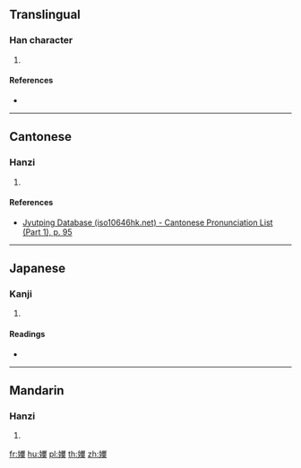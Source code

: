 {{character info/new}}
==Translingual==

===Han character===
{{Han char|rn=38|rad=女|as=15|sn=18|four=42434|canj=VWLK|ids=⿰女𡚇}}

# {{defn|Han|sort=女15}}

====References====
* {{Han ref|kx=0273.421|dkj=06856|dj=0541.340|hdz=21089.141|uh=5B3D|ud=23357|bh=F1FA|bd=61946}}

----

==Cantonese==

===Hanzi===
{{yue-hanzi|jyut=[[bei6]]|y=bei6}}

# {{defn|lang=yue|sort=女15}}

====References====
* [http://www.iso10646hk.net/jp/document/download.jsp Jyutping Database (iso10646hk.net) - Cantonese Pronunciation List (Part 1), p. 95]

----

==Japanese==

===Kanji===
{{ja-kanji|grade=|rs=女15}}

# {{defn|lang=ja|sort=女15}}

====Readings====
* {{ja-readings|on=[[えん]] (en), [[おん]] (on), [[わん]] (wan)|kun=[[みめよい]] (mimeyoi)}}

----

==Mandarin==

===Hanzi===
{{cmn-hanzi|pin=[[yuān]] ([[yuan1]])|wg=yüan<sup>1</sup>}}

# {{defn|lang=cmn|sort=女15}}

[[fr:嬽]]
[[hu:嬽]]
[[pl:嬽]]
[[th:嬽]]
[[zh:嬽]]